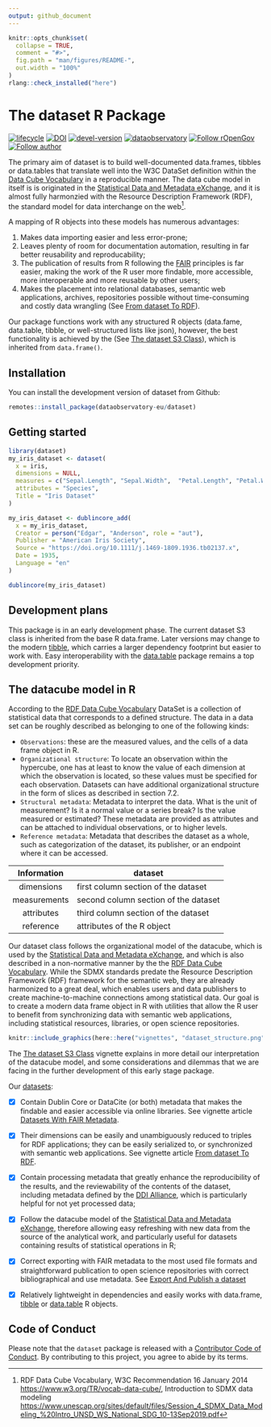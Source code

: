 ```yaml
---
output: github_document
---
```


<!-- README.md is generated from README.Rmd. Please edit that file -->

```r
knitr::opts_chunk$set(
  collapse = TRUE,
  comment = "#>",
  fig.path = "man/figures/README-",
  out.width = "100%"
)
rlang::check_installed("here")
```

# The dataset R Package

<!-- badges: start -->
[![lifecycle](https://lifecycle.r-lib.org/articles/figures/lifecycle-experimental.svg)](https://lifecycle.r-lib.org/articles/stages.html#experimental)
[![DOI](https://zenodo.org/badge/DOI/10.5281/zenodo.6854273.svg)](https://10.5281/zenodo.6854273)
[![devel-version](https://img.shields.io/badge/devel%20version-0.1.3-blue.svg)](https://github.com/antaldaniel/dataset)
[![dataobservatory](https://img.shields.io/badge/ecosystem-dataobservatory.eu-3EA135.svg)](https://dataobservatory.eu/)
[![Follow rOpenGov](https://img.shields.io/twitter/follow/ropengov.svg?style=social)](https://twitter.com/intent/follow?screen_name=ropengov) 
[![Follow author](https://img.shields.io/twitter/follow/digitalmusicobs.svg?style=social)](https://twitter.com/intent/follow?screen_name=digitalmusicobs)
<!-- badges: end -->


The primary aim of dataset is to build well-documented data.frames, tibbles or data.tables that translate well into the W3C DataSet definition within the [Data Cube Vocabulary](https://www.w3.org/TR/vocab-data-cube/) in a reproducible manner. The data cube model in itself is is originated in the [Statistical Data and Metadata eXchange](https://sdmx.org/), and it is almost fully harmonzied with the Resource Description Framework (RDF), the standard model for data interchange on the web^[RDF Data Cube Vocabulary, W3C Recommendation 16 January 2014  <https://www.w3.org/TR/vocab-data-cube/>, Introduction to SDMX data modeling <https://www.unescap.org/sites/default/files/Session_4_SDMX_Data_Modeling_%20Intro_UNSD_WS_National_SDG_10-13Sep2019.pdf>]. 

A mapping of R objects into these models has numerous advantages: 

1. Makes data importing easier and less error-prone; 
2. Leaves plenty of room for documentation automation, resulting in far better reusability and reproducability; 
3. The publication of results from R following the [FAIR](https://www.go-fair.org/fair-principles/) principles is far easier, making the work of the R user more findable, more accessible, more interoperable and more reusable by other users;
4. Makes the placement into relational databases, semantic web applications, archives, repositories possible without time-consuming and costly data wrangling (See [From dataset To RDF](https://dataset.dataobservatory.eu/articles/RDF.html)).

Our package functions work with any structured R objects (data.fame, data.table, tibble, or well-structured lists like json), however, the best functionality is achieved by the (See [The dataset S3 Class](https://dataset.dataobservatory.eu/articles/dataset.html)), which is inherited from `data.frame()`.

## Installation

You can install the development version of dataset from Github:

``` r
remotes::install_package(dataobservatory-eu/dataset)
```

## Getting started

```r
library(dataset)
my_iris_dataset <- dataset(
  x = iris, 
  dimensions = NULL, 
  measures = c("Sepal.Length", "Sepal.Width",  "Petal.Length", "Petal.Width" ), 
  attributes = "Species", 
  Title = "Iris Dataset"
)

my_iris_dataset <- dublincore_add(
  x = my_iris_dataset,
  Creator = person("Edgar", "Anderson", role = "aut"),
  Publisher = "American Iris Society",
  Source = "https://doi.org/10.1111/j.1469-1809.1936.tb02137.x",
  Date = 1935,
  Language = "en"
)

dublincore(my_iris_dataset)
```

## Development plans

This package is in an early development phase. The current dataset S3 class is inherited from the base R data.frame. Later versions may change to the modern [tibble](https://tibble.tidyverse.org/), which carries a larger dependency footprint but easier to work with. Easy interoperability with the [data.table](https://cran.r-project.org/web/packages/data.table/index.html) package remains a top development priority.

## The datacube model in R

According to the [RDF Data Cube Vocabulary](https://www.w3.org/TR/vocab-data-cube/) DataSet is a collection of statistical data that corresponds to a defined structure. The data in a data set can be roughly described as belonging to one of the following kinds:

- `Observations`: these are the measured values, and the cells of a data frame object in R.
- `Organizational structure`: To locate an observation within the hypercube, one has at least to know the value of each dimension at which the observation is located, so these values must be specified for each observation. Datasets can have additional organizational structure in the form of slices as described in section 7.2.
- `Structural metadata`: Metadata to interpret the data. What is the unit of measurement? Is it a normal value or a series break? Is the value measured or estimated? These metadata are provided as attributes and can be attached to individual observations, or to higher levels.
- `Reference metadata`: Metadata that describes the dataset as a whole, such as categorization of the dataset, its publisher, or an endpoint where it can be accessed.

| Information | dataset |
|:--:|----|
| dimensions   |  first column section of the dataset   |
| measurements |  second column section of the dataset  |
| attributes   |  third column section of the dataset   |
| reference    |  attributes of the R object            |


Our dataset class follows the organizational model of the datacube, which is used by the [Statistical Data and Metadata eXchange](https://sdmx.org/), and which is also described in a non-normative manner by the the [RDF Data Cube Vocabulary](https://www.w3.org/TR/vocab-data-cube/). While the SDMX standards predate the Resource Description Framework (RDF) framework for the semantic web, they are already harmonized to a great deal, which enables users and data publishers to create machine-to-machine connections among statistical data. Our goal is to create a modern data frame object in R with utilities that allow the R user to benefit from synchronizing data with semantic web applications, including statistical resources, libraries, or open science repositories.

```r
knitr::include_graphics(here::here("vignettes", "dataset_structure.png"))
```

The [The dataset S3 Class](https://dataset.dataobservatory.eu/articles/dataset.html) vignette explains in more detail our interpretation of the datacube model, and some considerations and dilemmas that we are facing in the further development of this early stage package. 

Our [datasets](https://dataset.dataobservatory.eu/reference/dataset.html):

- [x] Contain Dublin Core or DataCite (or both) metadata that makes the findable and easier accessible via online libraries. See vignette article [Datasets With FAIR Metadata](https://dataset.dataobservatory.eu/articles/metadata.html).

- [x] Their dimensions can be easily and unambiguously reduced to triples for RDF applications; they can be easily serialized to, or synchronized with semantic web applications. See vignette article [From dataset To RDF](https://dataset.dataobservatory.eu/articles/RDF.html).

- [x] Contain processing metadata that greatly enhance the reproducibility of the results, and the reviewability of the contents of the dataset, including metadata defined by the [DDI Alliance](https://ddialliance.org/), which is particularly helpful for not yet processed data;

- [x] Follow the datacube model of the [Statistical Data and Metadata eXchange](https://sdmx.org/), therefore allowing easy refreshing with new data from the source of the analytical work, and particularly useful for datasets containing results of statistical operations in R;

- [x] Correct exporting with FAIR metadata to the most used file formats and straightforward publication to open science repositories with correct bibliographical and use metadata. See [Export And Publish a dataset](https://dataset.dataobservatory.eu/articles/publish.html)

- [x] Relatively lightweight in dependencies and easily works with data.frame, [tibble](https://tibble.tidyverse.org/) or [data.table](https://rstudio.github.io/DT/) R objects.


## Code of Conduct

Please note that the `dataset` package is released with a [Contributor Code of Conduct](https://contributor-covenant.org/version/2/1/CODE_OF_CONDUCT.html). By contributing to this project, you agree to abide by its terms.
